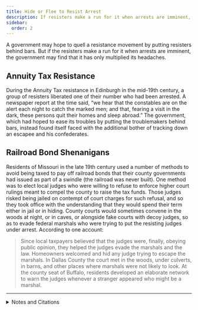 ```yaml
---
title: Hide or Flee to Resist Arrest
description: If resisters make a run for it when arrests are imminent, the government may find that it has only multiplied its headaches.
sidebar:
  order: 2
---
```


A government may hope to quell a resistance movement by putting resisters behind bars.
But if the resisters make a run for it when arrests are imminent, the government may find that it has only multiplied its headaches.

## <Badge text="Example" size="medium" /> Annuity Tax Resistance

During the Annuity Tax resistance in Edinburgh in the mid-19th century, a group of resisters liberated one of their number who had been arrested.
A newspaper report at the time said, “we hear that the constables are on the alert each night to catch the marked men; and that, fearing a visit in the dark, these persons quit their homes and sleep abroad.”
The government, which had hoped to ease its troubles by putting the troublemakers behind bars, instead found itself faced with the additional bother of tracking down an escapee and his confederates.

## <Badge text="Example" size="medium" /> Railroad Bond Shenanigans

Residents of Missouri in the late 19th century used a number of methods to avoid being taxed to pay off railroad bonds that their county governments had issued as part of a swindle (the railroad was never built).
One method was to elect local judges who were willing to refuse to enforce higher court rulings meant to compel the county to raise the tax funds.
Those judges risked being jailed on contempt of court charges for such refusal, and so they took office with the understanding that they would spend their term either in jail or in hiding.
County courts would sometimes convene in the woods at night, or in caves, or alongside fake courts with decoy judges, so as to evade federal marshals who were trying to put the resisting judges under arrest.
According to one account:

> Since local taxpayers believed that the judges were, finally, obeying public opinion, they helped the judges evade the marshals and the law.
> Homeowners welcomed and hid any judge trying to escape the marshals.
> In Dallas County the court met in the woods, under culverts, in barns, and other places where marshals were not likely to look.
> At the county seat of Buffalo, residents developed an elaborate network to warn the judges whenever a stranger appeared who might be a marshal.

<hr />

<details>
<summary>Notes and Citations</summary>

* “Church Matters in Edinburgh” <i>The Spectator</i>, 17 September 1859, p. 954
* Thelen, David R. <i>Paths of Resistance: Tradition and Dignity in Industrializing Missouri</i> (1986), pp. 67–8
* an amusing story of the use of “fake courts with decoy judges” can be found in Wickizer, Frank “A County Thirty-One Years in Rebellion” <i>The Century Magazine</i> April 1907

</details>
